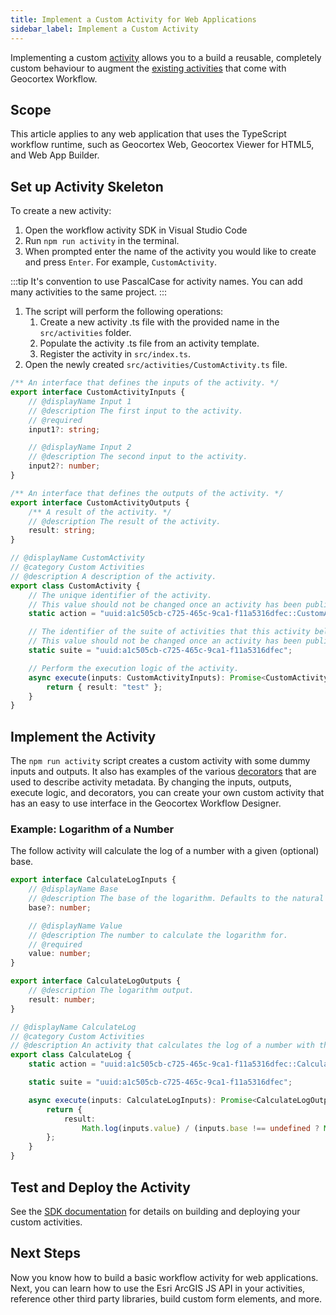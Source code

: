 ```yaml
---
title: Implement a Custom Activity for Web Applications
sidebar_label: Implement a Custom Activity
---
```



Implementing a custom [activity](concepts-key-concepts.mdx#activities-and-form-elements) allows you to a build a reusable, completely custom behaviour to augment the [existing activities](https://docs.geocortex.com/workflow/latest/help/Default.htm#wf5/help/activity-reference.htm%3FTocPath%3DActivities%7CActivity%2520Reference%7C_____0) that come with Geocortex Workflow.

## Scope

This article applies to any web application that uses the TypeScript workflow runtime, such as Geocortex Web, Geocortex Viewer for HTML5, and Web App Builder.

<WebPrereqs />

## Set up Activity Skeleton

To create a new activity:

1. Open the workflow activity SDK in Visual Studio Code
1. Run `npm run activity` in the terminal.
1. When prompted enter the name of the activity you would like to create and press `Enter`. For example, `CustomActivity`.

:::tip
It's convention to use PascalCase for activity names.
You can add many activities to the same project.
:::

1. The script will perform the following operations:
    1. Create a new activity .ts file with the provided name in the `src/activities` folder.
    1. Populate the activity .ts file from an activity template.
    1. Register the activity in `src/index.ts`.
1. Open the newly created `src/activities/CustomActivity.ts` file.

```typescript
/** An interface that defines the inputs of the activity. */
export interface CustomActivityInputs {
    // @displayName Input 1
    // @description The first input to the activity.
    // @required
    input1?: string;

    // @displayName Input 2
    // @description The second input to the activity.
    input2?: number;
}

/** An interface that defines the outputs of the activity. */
export interface CustomActivityOutputs {
    /** A result of the activity. */
    // @description The result of the activity.
    result: string;
}

// @displayName CustomActivity
// @category Custom Activities
// @description A description of the activity.
export class CustomActivity {
    // The unique identifier of the activity.
    // This value should not be changed once an activity has been published.
    static action = "uuid:a1c505cb-c725-465c-9ca1-f11a5316dfec::CustomActivity";

    // The identifier of the suite of activities that this activity belongs to.
    // This value should not be changed once an activity has been published.
    static suite = "uuid:a1c505cb-c725-465c-9ca1-f11a5316dfec";

    // Perform the execution logic of the activity.
    async execute(inputs: CustomActivityInputs): Promise<CustomActivityOutputs> {
        return { result: "test" };
    }
}
```

## Implement the Activity

The `npm run activity` script creates a custom activity with some dummy inputs and outputs. It also has examples of the various [decorators](typescript-activity-decorators.mdx) that are used to describe activity metadata. By changing the inputs, outputs, execute logic, and decorators, you can create your own custom activity that has an easy to use interface in the Geocortex Workflow Designer.

### Example: Logarithm of a Number

The follow activity will calculate the log of a number with a given (optional) base.

```typescript
export interface CalculateLogInputs {
    // @displayName Base
    // @description The base of the logarithm. Defaults to the natural log.
    base?: number;

    // @displayName Value
    // @description The number to calculate the logarithm for.
    // @required
    value: number;
}

export interface CalculateLogOutputs {
    // @description The logarithm output.
    result: number;
}

// @displayName CalculateLog
// @category Custom Activities
// @description An activity that calculates the log of a number with the given base.
export class CalculateLog {
    static action = "uuid:a1c505cb-c725-465c-9ca1-f11a5316dfec::CalculateLog";

    static suite = "uuid:a1c505cb-c725-465c-9ca1-f11a5316dfec";

    async execute(inputs: CalculateLogInputs): Promise<CalculateLogOutputs> {
        return {
            result:
                Math.log(inputs.value) / (inputs.base !== undefined ? Math.log(inputs.base) : 1),
        };
    }
}
```

## Test and Deploy the Activity

See the [SDK documentation](getting-started-web.mdx#building) for details on building and deploying your custom activities.

## Next Steps

Now you know how to build a basic workflow activity for web applications. Next, you can learn how to use the Esri ArcGIS JS API in your activities, reference other third party libraries, build custom form elements, and more.

<UseCaseContainer>
    <UseCaseCard
        title="Use the Esri ArcGIS JS API in an activity."
        description="Use the Esri ArcGIS JS API in an activity or form element."
        link="integrating-the-esri-api-web"
    />
    <UseCaseCard
        title="Reference other Third Party Libraries"
        description="Reference other third party libraries in your activities and form elements."
        link="reference-third-party-library-web"
    />
    <UseCaseCard
        title="Implement a Custom Form Element"
        description="Implement a custom form element for applications like Geocortex Web."
        link="implement-custom-form-elements-web"
    />
</UseCaseContainer>
